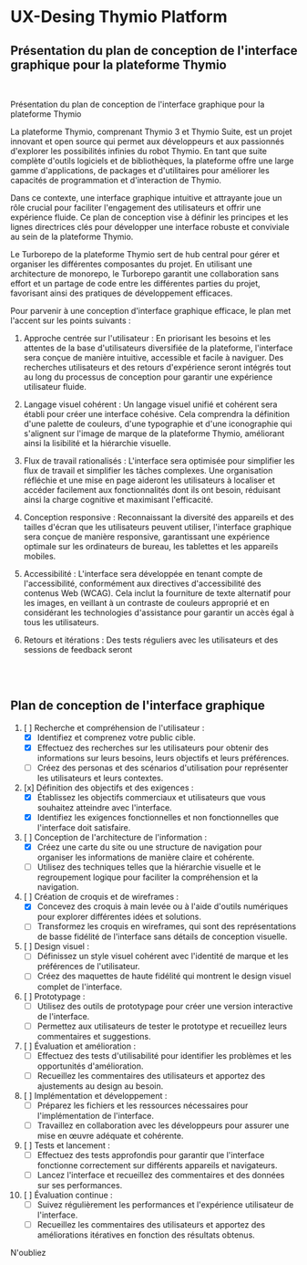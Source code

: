 

<Meta title="Mobsya/Documents/UX-Desing" component={C4ModelWrapper} />

UX-Desing Thymio Platform
============================================================
## Présentation du plan de conception de l'interface graphique pour la plateforme Thymio

<br/>

Présentation du plan de conception de l'interface graphique pour la plateforme Thymio

La plateforme Thymio, comprenant Thymio 3 et Thymio Suite, est un projet innovant et open source qui permet aux développeurs et aux passionnés d'explorer les possibilités infinies du robot Thymio. En tant que suite complète d'outils logiciels et de bibliothèques, la plateforme offre une large gamme d'applications, de packages et d'utilitaires pour améliorer les capacités de programmation et d'interaction de Thymio.

Dans ce contexte, une interface graphique intuitive et attrayante joue un rôle crucial pour faciliter l'engagement des utilisateurs et offrir une expérience fluide. Ce plan de conception vise à définir les principes et les lignes directrices clés pour développer une interface robuste et conviviale au sein de la plateforme Thymio.

Le Turborepo de la plateforme Thymio sert de hub central pour gérer et organiser les différentes composantes du projet. En utilisant une architecture de monorepo, le Turborepo garantit une collaboration sans effort et un partage de code entre les différentes parties du projet, favorisant ainsi des pratiques de développement efficaces.

Pour parvenir à une conception d'interface graphique efficace, le plan met l'accent sur les points suivants :

1. Approche centrée sur l'utilisateur : En priorisant les besoins et les attentes de la base d'utilisateurs diversifiée de la plateforme, l'interface sera conçue de manière intuitive, accessible et facile à naviguer. Des recherches utilisateurs et des retours d'expérience seront intégrés tout au long du processus de conception pour garantir une expérience utilisateur fluide.

2. Langage visuel cohérent : Un langage visuel unifié et cohérent sera établi pour créer une interface cohésive. Cela comprendra la définition d'une palette de couleurs, d'une typographie et d'une iconographie qui s'alignent sur l'image de marque de la plateforme Thymio, améliorant ainsi la lisibilité et la hiérarchie visuelle.

3. Flux de travail rationalisés : L'interface sera optimisée pour simplifier les flux de travail et simplifier les tâches complexes. Une organisation réfléchie et une mise en page aideront les utilisateurs à localiser et accéder facilement aux fonctionnalités dont ils ont besoin, réduisant ainsi la charge cognitive et maximisant l'efficacité.

4. Conception responsive : Reconnaissant la diversité des appareils et des tailles d'écran que les utilisateurs peuvent utiliser, l'interface graphique sera conçue de manière responsive, garantissant une expérience optimale sur les ordinateurs de bureau, les tablettes et les appareils mobiles.

5. Accessibilité : L'interface sera développée en tenant compte de l'accessibilité, conformément aux directives d'accessibilité des contenus Web (WCAG). Cela inclut la fourniture de texte alternatif pour les images, en veillant à un contraste de couleurs approprié et en considérant les technologies d'assistance pour garantir un accès égal à tous les utilisateurs.

6. Retours et itérations : Des tests réguliers avec les utilisateurs et des sessions de feedback seront

<br/><br/>

## Plan de conception de l'interface graphique

1. [ ] Recherche et compréhension de l'utilisateur :
   - [x] Identifiez et comprenez votre public cible.
   - [x] Effectuez des recherches sur les utilisateurs pour obtenir des informations sur leurs besoins, leurs objectifs et leurs préférences.
   - [ ] Créez des personas et des scénarios d'utilisation pour représenter les utilisateurs et leurs contextes.

2. [x] Définition des objectifs et des exigences :
   - [x] Établissez les objectifs commerciaux et utilisateurs que vous souhaitez atteindre avec l'interface.
   - [x] Identifiez les exigences fonctionnelles et non fonctionnelles que l'interface doit satisfaire.

3. [ ] Conception de l'architecture de l'information :
   - [x] Créez une carte du site ou une structure de navigation pour organiser les informations de manière claire et cohérente.
   - [ ] Utilisez des techniques telles que la hiérarchie visuelle et le regroupement logique pour faciliter la compréhension et la navigation.

4. [ ] Création de croquis et de wireframes :
   - [x] Concevez des croquis à main levée ou à l'aide d'outils numériques pour explorer différentes idées et solutions.
   - [ ] Transformez les croquis en wireframes, qui sont des représentations de basse fidélité de l'interface sans détails de conception visuelle.

5. [ ] Design visuel :
   - [ ] Définissez un style visuel cohérent avec l'identité de marque et les préférences de l'utilisateur.
   - [ ] Créez des maquettes de haute fidélité qui montrent le design visuel complet de l'interface.

6. [ ] Prototypage :
   - [ ] Utilisez des outils de prototypage pour créer une version interactive de l'interface.
   - [ ] Permettez aux utilisateurs de tester le prototype et recueillez leurs commentaires et suggestions.

7. [ ] Évaluation et amélioration :
   - [ ] Effectuez des tests d'utilisabilité pour identifier les problèmes et les opportunités d'amélioration.
   - [ ] Recueillez les commentaires des utilisateurs et apportez des ajustements au design au besoin.

8. [ ] Implémentation et développement :
   - [ ] Préparez les fichiers et les ressources nécessaires pour l'implémentation de l'interface.
   - [ ] Travaillez en collaboration avec les développeurs pour assurer une mise en œuvre adéquate et cohérente.

9. [ ] Tests et lancement :
   - [ ] Effectuez des tests approfondis pour garantir que l'interface fonctionne correctement sur différents appareils et navigateurs.
   - [ ] Lancez l'interface et recueillez des commentaires et des données sur ses performances.

10. [ ] Évaluation continue :
    - [ ] Suivez régulièrement les performances et l'expérience utilisateur de l'interface.
    - [ ] Recueillez les commentaires des utilisateurs et apportez des améliorations itératives en fonction des résultats obtenus.

N'oubliez